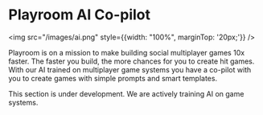 
# Playroom AI Co-pilot

<img src="/images/ai.png" style={{width: "100%", marginTop: '20px;'}} />

Playroom is on a mission to make building social multiplayer games 10x faster. The faster you build, the more chances for you to create hit games. With our AI trained on multiplayer game systems you have a co-pilot with you to create games with simple prompts and smart templates.

 
<Callout emoji="👷🏼‍♀️">
  This section is under development. We are actively training AI on game systems.
</Callout>